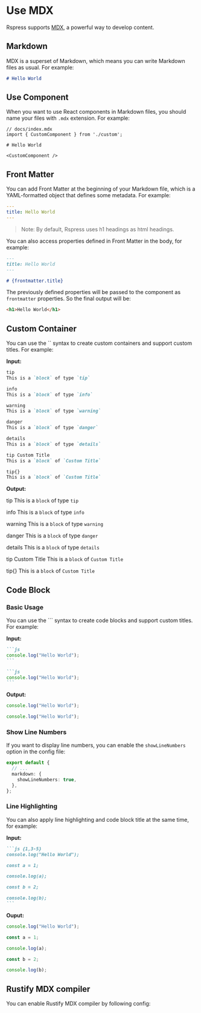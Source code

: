 # Use MDX

Rspress supports [MDX](https://mdxjs.com/), a powerful way to develop content.

## Markdown

MDX is a superset of Markdown, which means you can write Markdown files as usual. For example:

```md
# Hello World
```

## Use Component

When you want to use React components in Markdown files, you should name your files with `.mdx` extension. For example:

```mdx
// docs/index.mdx
import { CustomComponent } from './custom';

# Hello World

<CustomComponent />
```

## Front Matter

You can add Front Matter at the beginning of your Markdown file, which is a YAML-formatted object that defines some metadata. For example:

```yaml
---
title: Hello World
---
```

> Note: By default, Rspress uses h1 headings as html headings.

You can also access properties defined in Front Matter in the body, for example:

```markdown
---
title: Hello World
---

# {frontmatter.title}
```

The previously defined properties will be passed to the component as `frontmatter` properties. So the final output will be:

```html
<h1>Hello World</h1>
```

## Custom Container

You can use the `` syntax to create custom containers and support custom titles. For example:

**Input:**

```markdown
tip
This is a `block` of type `tip`

info
This is a `block` of type `info`

warning
This is a `block` of type `warning`

danger
This is a `block` of type `danger`

details
This is a `block` of type `details`

tip Custom Title
This is a `block` of `Custom Title`

tip{}
This is a `block` of `Custom Title`
```

**Output:**

tip
This is a `block` of type `tip`

info
This is a `block` of type `info`

warning
This is a `block` of type `warning`

danger
This is a `block` of type `danger`

details
This is a `block` of type `details`

tip Custom Title
This is a `block` of `Custom Title`

tip{}
This is a `block` of `Custom Title`

## Code Block

### Basic Usage

You can use the \`\`\` syntax to create code blocks and support custom titles. For example:

**Input:**

````md
```js
console.log("Hello World");
```

```js
console.log("Hello World");
```
````

**Output:**

```js
console.log("Hello World");
```

```js
console.log("Hello World");
```

### Show Line Numbers

If you want to display line numbers, you can enable the `showLineNumbers` option in the config file:

```ts
export default {
  // ...
  markdown: {
    showLineNumbers: true,
  },
};
```

### Line Highlighting

You can also apply line highlighting and code block title at the same time, for example:

**Input:**

````md
```js {1,3-5}
console.log("Hello World");

const a = 1;

console.log(a);

const b = 2;

console.log(b);
```
````

**Ouput:**

```js {1,3-5}
console.log("Hello World");

const a = 1;

console.log(a);

const b = 2;

console.log(b);
```

## Rustify MDX compiler

You can enable Rustify MDX compiler by following config:


<MdxRs />
